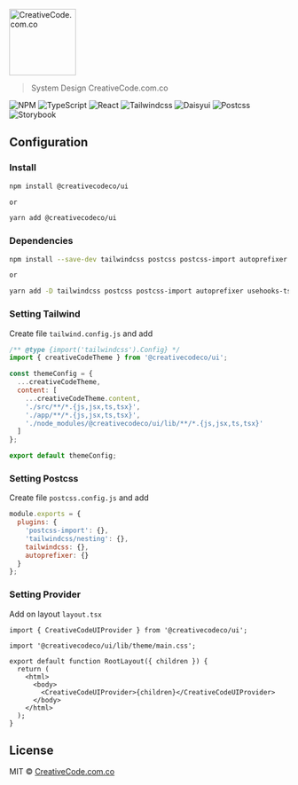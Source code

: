 
<Meta title='CreativeCode.com.co/UI' />

<img
  src='https://www.creativecode.com.co/wp-content/uploads/2020/01/CreativeCode.png'
  alt='CreativeCode.com.co'
  width='120'
/>

> System Design CreativeCode.com.co

![NPM](https://img.shields.io/badge/NPM-%23CB3837.svg?style=for-the-badge&logo=npm&logoColor=white) ![TypeScript](https://img.shields.io/badge/typescript-%23007ACC.svg?style=for-the-badge&logo=typescript&logoColor=white) ![React](https://img.shields.io/badge/react-%2320232a.svg?style=for-the-badge&logo=react&logoColor=%2361DAFB) ![Tailwindcss](https://img.shields.io/badge/Tailwind_CSS-38B2AC?style=for-the-badge&logo=tailwind-css&logoColor=white) ![Daisyui](https://img.shields.io/badge/daisyUI-1ad1a5?style=for-the-badge&logo=daisyui&logoColor=white) ![Postcss](https://img.shields.io/badge/postcss-DD3A0A?style=for-the-badge&logo=postcss&logoColor=white) ![Storybook](https://img.shields.io/badge/storybook-FF4785?style=for-the-badge&logo=storybook&logoColor=white)

## Configuration

### Install

```bash
npm install @creativecodeco/ui

or

yarn add @creativecodeco/ui
```

### Dependencies

```bash
npm install --save-dev tailwindcss postcss postcss-import autoprefixer usehooks-ts

or

yarn add -D tailwindcss postcss postcss-import autoprefixer usehooks-ts
```

### Setting Tailwind

Create file `tailwind.config.js` and add

```js
/** @type {import('tailwindcss').Config} */
import { creativeCodeTheme } from '@creativecodeco/ui';

const themeConfig = {
  ...creativeCodeTheme,
  content: [
    ...creativeCodeTheme.content,
    './src/**/*.{js,jsx,ts,tsx}',
    './app/**/*.{js,jsx,ts,tsx}',
    './node_modules/@creativecodeco/ui/lib/**/*.{js,jsx,ts,tsx}'
  ]
};

export default themeConfig;
```

### Setting Postcss

Create file `postcss.config.js` and add

```js
module.exports = {
  plugins: {
    'postcss-import': {},
    'tailwindcss/nesting': {},
    tailwindcss: {},
    autoprefixer: {}
  }
};
```

### Setting Provider

Add on layout `layout.tsx`

```tsx
import { CreativeCodeUIProvider } from '@creativecodeco/ui';

import '@creativecodeco/ui/lib/theme/main.css';

export default function RootLayout({ children }) {
  return (
    <html>
      <body>
        <CreativeCodeUIProvider>{children}</CreativeCodeUIProvider>
      </body>
    </html>
  );
}
```

## License

MIT © [CreativeCode.com.co](https://github.com/creativecodeco)
